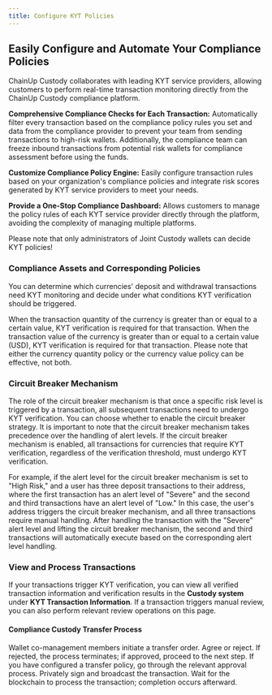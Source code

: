 ---
title: Configure KYT Policies
---

##  Easily Configure and Automate Your Compliance Policies

ChainUp Custody collaborates with leading KYT service providers, allowing customers to perform real-time transaction monitoring directly from the ChainUp Custody compliance platform.

**Comprehensive Compliance Checks for Each Transaction:** Automatically filter every transaction based on the compliance policy rules you set and data from the compliance provider to prevent your team from sending transactions to high-risk wallets. Additionally, the compliance team can freeze inbound transactions from potential risk wallets for compliance assessment before using the funds.

**Customize Compliance Policy Engine:** Easily configure transaction rules based on your organization's compliance policies and integrate risk scores generated by KYT service providers to meet your needs.

**Provide a One-Stop Compliance Dashboard:** Allows customers to manage the policy rules of each KYT service provider directly through the platform, avoiding the complexity of managing multiple platforms.

<Warning>
Please note that only administrators of Joint Custody wallets can decide KYT policies!
</Warning>

###  Compliance Assets and Corresponding Policies
You can determine which currencies' deposit and withdrawal transactions need KYT monitoring and decide under what conditions KYT verification should be triggered.

<Accordion title="1. Currency Quantity Policy">
When the transaction quantity of the currency is greater than or equal to a certain value, KYT verification is required for that transaction.
</Accordion>
<Accordion title="2. Currency Value Policy">
When the transaction value of the currency is greater than or equal to a certain value (USD), KYT verification is required for that transaction.
</Accordion>

<Warning>
Please note that either the currency quantity policy or the currency value policy can be effective, not both.
</Warning>

###  Circuit Breaker Mechanism

The role of the circuit breaker mechanism is that once a specific risk level is triggered by a transaction, all subsequent transactions need to undergo KYT verification. You can choose whether to enable the circuit breaker strategy.
<Warning>
It is important to note that the circuit breaker mechanism takes precedence over the handling of alert levels. If the circuit breaker mechanism is enabled, all transactions for currencies that require KYT verification, regardless of the verification threshold, must undergo KYT verification.
</Warning>

For example, if the alert level for the circuit breaker mechanism is set to "High Risk," and a user has three deposit transactions to their address, where the first transaction has an alert level of "Severe" and the second and third transactions have an alert level of "Low." In this case, the user's address triggers the circuit breaker mechanism, and all three transactions require manual handling. After handling the transaction with the "Severe" alert level and lifting the circuit breaker mechanism, the second and third transactions will automatically execute based on the corresponding alert level handling.

###  View and Process Transactions
If your transactions trigger KYT verification, you can view all verified transaction information and verification results in the **Custody system** under **KYT Transaction Information**. If a transaction triggers manual review, you can also perform relevant review operations on this page.

#### Compliance Custody Transfer Process
<Steps>
<Step title="Initiate Transfer">
    Wallet co-management members initiate a transfer order.
</Step>
<Step title="KYT Verification">
    Agree or reject. If rejected, the process terminates; if approved, proceed to the next step.
</Step>
<Step title="Transaction Review">
    If you have configured a transfer policy, go through the relevant approval process.
</Step>
<Step title="Transaction Signing">
    Privately sign and broadcast the transaction.
</Step>
<Step title="Transaction Completion">
    Wait for the blockchain to process the transaction; completion occurs afterward.
</Step>
</Steps>